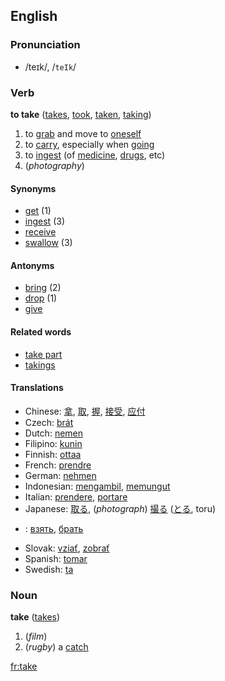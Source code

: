 ==English==
=== Pronunciation ===
*/teɪk/, /<tt>teIk</tt>/

=== Verb ===
'''to take''' ([[takes]], [[took]], [[taken]], [[taking]])

# to [[grab]] and move to [[oneself]]
# to [[carry]], especially when [[go]]ing
# to [[ingest]] (of [[medicine]], [[drug]]s, etc)
# (''photography'') {{stub}}

====Synonyms====
*[[get]] (1)
*[[ingest]] (3)
*[[receive]]
*[[swallow]] (3)

====Antonyms====
*[[bring]] (2)
*[[drop]] (1)
*[[give]]

====Related words====
*[[take part]]
*[[takings]]

==== Translations ====
*Chinese: [[拿]], [[取]], [[握]], [[接受]], [[应付]]
*Czech: [[brát]]
*Dutch: [[nemen]]
*Filipino: [[kunin]]
*Finnish: [[ottaa]]
*French: [[prendre]]
*German: [[nehmen]]
*Indonesian: [[ambil|mengambil]], [[pungut|memungut]]
*Italian: [[prendere]], [[portare]]
*Japanese: [[取る]], (''photograph'') [[撮る]] ([[とる]], toru)
*{{ru}}: [[взять]], [[брать]]
*Slovak: [[vziať]], [[zobrať]]
*Spanish: [[tomar]]
*Swedish: [[ta]]

===Noun===
'''take''' ([[takes]])

# (''film'') {{stub}}
# (''rugby'') a [[catch]]

[[fr:take]]